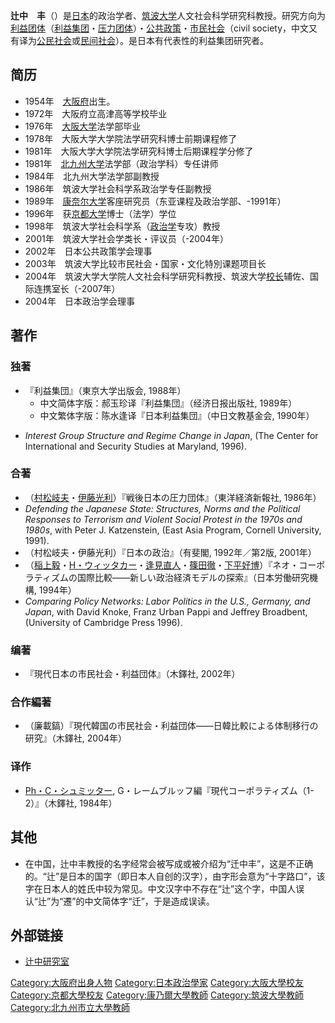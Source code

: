 {{japanese|japanese=辻中　豊|kana=つじなか ゆたか|romaji=Tsujinaka Yutaka}}

'''辻中　丰'''（{{bd|1954年||}}）是[[日本|日本]]的政治学者、[[筑波大学|筑波大学]]人文社会科学研究科教授。研究方向为[[利益团体|利益团体]]（[[利益集团|利益集团]]・[[压力团体|压力团体]]）・[[公共政策|公共政策]]・[[市民社会|市民社会]]（civil society，中文又有译为[[公民社会|公民社会]]或[[民间社会|民间社会]]）。是日本有代表性的利益集团研究者。

== 简历 ==
*1954年　[[大阪府|大阪府]]出生。
*1972年　大阪府立高津高等学校毕业
*1976年　[[大阪大学|大阪大学]]法学部毕业
*1978年　大阪大学大学院法学研究科博士前期课程修了
*1981年　大阪大学大学院法学研究科博士后期课程学分修了
*1981年　[[北九州大学|北九州大学]]法学部（政治学科）专任讲师
*1984年　北九州大学法学部副教授
*1986年　筑波大学社会科学系政治学专任副教授
*1989年　[[康奈尔大学|康奈尔大学]]客座研究员（东亚课程及政治学部、-1991年）
*1996年　获[[京都大学|京都大学]]博士（法学）学位
*1998年　筑波大学社会科学系（[[政治学|政治学]]专攻）教授
*2001年　筑波大学社会学类长・评议员（-2004年）
*2002年　日本公共政策学会理事
*2003年　筑波大学比较市民社会・国家・文化特別课题项目长
*2004年　筑波大学大学院人文社会科学研究科教授、筑波大学[[校长|校长]]辅佐、国际连携室长（-2007年）
*2004年　日本政治学会理事

==著作==
===独著===
*『利益集団』（東京大学出版会, 1988年）
**中文简体字版：郝玉珍译『利益集団』（经济日报出版社, 1989年）
**中文繁体字版：陈水逢译『日本利益集団』（中日文教基金会, 1990年）

*''Interest Group Structure and Regime Change in Japan'', (The Center for International and Security Studies at Maryland, 1996).

===合著===
*（[[村松岐夫|村松岐夫]]・[[伊藤光利|伊藤光利]]）『戦後日本の圧力団体』（東洋経済新報社, 1986年）
*''Defending the Japanese State: Structures, Norms and the Political Responses to Terrorism and Violent Social Protest in the 1970s and 1980s'', with Peter J. Katzenstein, (East Asia Program, Cornell University, 1991).
*（村松岐夫・伊藤光利）『日本の政治』（有斐閣, 1992年／第2版, 2001年）
*（[[稲上毅|稲上毅]]・[[H・ウィッタカー|H・ウィッタカー]]・[[逢見直人|逢見直人]]・[[篠田徹|篠田徹]]・[[下平好博|下平好博]]）『ネオ・コーポラティズムの国際比較――新しい政治経済モデルの探索』（日本労働研究機構, 1994年）
*''Comparing Policy Networks: Labor Politics in the U.S., Germany, and Japan'', with David Knoke, Franz Urban Pappi and Jeffrey Broadbent, (University of Cambridge Press 1996).

===编著===
*『現代日本の市民社会・利益団体』（木鐸社, 2002年）

===合作編著===
*（廉載鎬）『現代韓国の市民社会・利益団体――日韓比較による体制移行の研究』（木鐸社, 2004年）

===译作===
* [[フィリップ・C・シュミッター|Ph・C・シュミッター]], G・レームブルッフ編『現代コーポラティズム（1-2）』（木鐸社, 1984年）

== 其他 ==
*在中国，辻中丰教授的名字经常会被写成或被介绍为“迁中丰”，这是不正确的。“辻”是日本的国字（即日本人自创的汉字），由字形会意为“十字路口”，该字在日本人的姓氏中较为常见。中文汉字中不存在“辻”这个字，中国人误认“辻”为“遷”的中文简体字“迁”，于是造成误读。

== 外部链接 ==
*[http://member.social.tsukuba.ac.jp/tujinaka/ 辻中研究室]{{dead link|date=2018年4月 |bot=InternetArchiveBot |fix-attempted=yes }}

{{Authority control}}
{{DEFAULTSORT:Tsujinaka Yataka}}
[[Category:大阪府出身人物|Category:大阪府出身人物]]
[[Category:日本政治學家|Category:日本政治學家]]
[[Category:大阪大學校友|Category:大阪大學校友]]
[[Category:京都大學校友|Category:京都大學校友]]
[[Category:康乃爾大學教師|Category:康乃爾大學教師]]
[[Category:筑波大學教師|Category:筑波大學教師]]
[[Category:北九州市立大學教師|Category:北九州市立大學教師]]